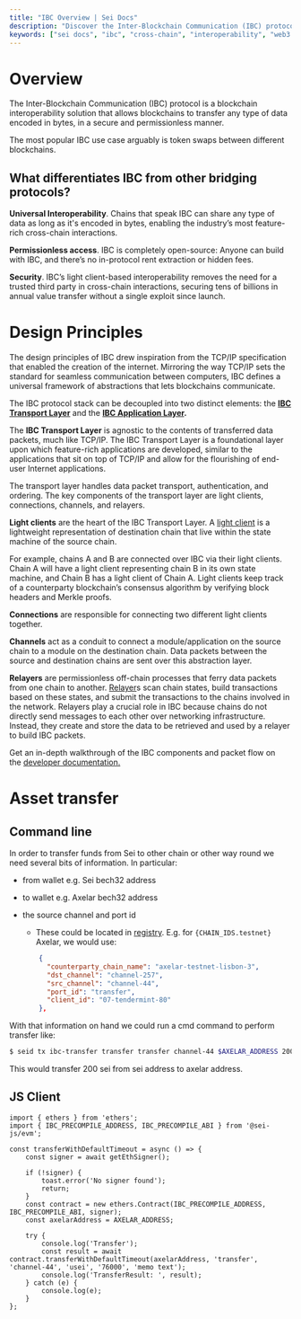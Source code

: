 ```yaml
---
title: "IBC Overview | Sei Docs"
description: "Discover the Inter-Blockchain Communication (IBC) protocol for seamless cross-chain data transfer. Explore how Sei leverages IBC for the first parallelized EVM blockchain."
keywords: ["sei docs", "ibc", "cross-chain", "interoperability", "web3 docs"]
---
```



# Overview

The Inter-Blockchain Communication (IBC) protocol is a blockchain interoperability solution that allows blockchains to transfer any type of data encoded in bytes, in a secure and permissionless manner.

The most popular IBC use case arguably is token swaps between different blockchains.

## What differentiates IBC from other bridging protocols?

**Universal Interoperability**. Chains that speak IBC can share any type of data as long as it's encoded in bytes, enabling the industry’s most feature-rich cross-chain interactions.

**Permissionless access**. IBC is completely open-source: Anyone can build with IBC, and there’s no in-protocol rent extraction or hidden fees.

**Security**. IBC’s light client-based interoperability removes the need for a trusted third party in cross-chain interactions, securing tens of billions in annual value transfer without a single exploit since launch.

# Design Principles

The design principles of IBC drew inspiration from the TCP/IP specification that enabled the creation of the internet. Mirroring the way TCP/IP sets the standard for seamless communication between computers, IBC defines a universal framework of abstractions that lets blockchains communicate.

The IBC protocol stack can be decoupled into two distinct elements: the **[IBC Transport Layer](https://www.ibcprotocol.dev/blog/what-are-the-ibc-transport-and-application-layers)** and the **[IBC Application Layer](https://www.ibcprotocol.dev/blog/what-are-the-ibc-transport-and-application-layers).**

The **IBC Transport Layer** is agnostic to the contents of transferred data packets, much like TCP/IP. The IBC Transport Layer is a foundational layer upon which feature-rich applications are developed, similar to the applications that sit on top of TCP/IP and allow for the flourishing of end-user Internet applications.

The transport layer handles data packet transport, authentication, and ordering. The key components of the transport layer are light clients, connections, channels, and relayers.

**Light clients** are the heart of the IBC Transport Layer. A [light client](https://www.ibcprotocol.dev/technical-resource-catalog?category=Light+Client#results) is a lightweight representation of destination chain that live within the state machine of the source chain.

For example, chains A and B are connected over IBC via their light clients. Chain A will have a light client representing chain B in its own state machine, and Chain B has a light client of Chain A. Light clients keep track of a counterparty blockchain’s consensus algorithm by verifying block headers and Merkle proofs.

**Connections** are responsible for connecting two different light clients together.

**Channels** act as a conduit to connect a module/application on the source chain to a module on the destination chain. Data packets between the source and destination chains are sent over this abstraction layer.

**Relayers** are permissionless off-chain processes that ferry data packets from one chain to another. [Relayer](https://www.ibcprotocol.dev/technical-resource-catalog?category=Relayer#results)s scan chain states, build transactions based on these states, and submit the transactions to the chains involved in the network. Relayers play a crucial role in IBC because chains do not directly send messages to each other over networking infrastructure. Instead, they create and store the data to be retrieved and used by a relayer to build IBC packets.

Get an in-depth walkthrough of the IBC components and packet flow on the [developer documentation.](https://ibc.cosmos.network/v8/ibc/overview)

# Asset transfer

## Command line

In order to transfer funds from Sei to other chain or other way round we need several bits of information. In particular:

- from wallet e.g. Sei bech32 address
- to wallet e.g. Axelar bech32 address
- the source channel and port id

  - These could be located in [registry](https://github.com/sei-protocol/chain-registry/blob/main/ibc_info.json). E.g. for `{CHAIN_IDS.testnet}` Axelar, we would use:

  ```json
      {
        "counterparty_chain_name": "axelar-testnet-lisbon-3",
        "dst_channel": "channel-257",
        "src_channel": "channel-44",
        "port_id": "transfer",
        "client_id": "07-tendermint-80"
      },
  ```

With that information on hand we could run a cmd command to perform transfer like:

```bash
$ seid tx ibc-transfer transfer transfer channel-44 $AXELAR_ADDRESS 200sei --from $SEI_ADDRESS --fees 4000usei  --node https://rpc-testnet.sei-apis.com --chain-id atlantic-2 -b block
```

This would transfer 200 sei from sei address to axelar address.

## JS Client

```tsx
import { ethers } from 'ethers';
import { IBC_PRECOMPILE_ADDRESS, IBC_PRECOMPILE_ABI } from '@sei-js/evm';

const transferWithDefaultTimeout = async () => {
	const signer = await getEthSigner();

	if (!signer) {
		toast.error('No signer found');
		return;
	}
	const contract = new ethers.Contract(IBC_PRECOMPILE_ADDRESS, IBC_PRECOMPILE_ABI, signer);
	const axelarAddress = AXELAR_ADDRESS;

	try {
		console.log('Transfer');
		const result = await contract.transferWithDefaultTimeout(axelarAddress, 'transfer', 'channel-44', 'usei', '76000', 'memo text');
		console.log('TransferResult: ', result);
	} catch (e) {
		console.log(e);
	}
};
```
